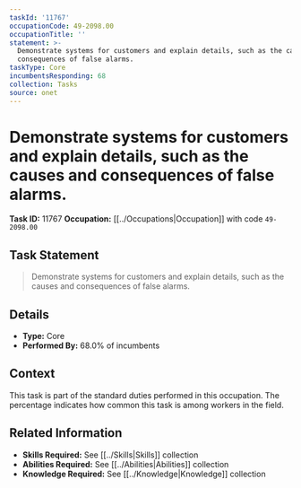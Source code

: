 ```yaml
---
taskId: '11767'
occupationCode: 49-2098.00
occupationTitle: ''
statement: >-
  Demonstrate systems for customers and explain details, such as the causes and
  consequences of false alarms.
taskType: Core
incumbentsResponding: 68
collection: Tasks
source: onet
---
```

# Demonstrate systems for customers and explain details, such as the causes and consequences of false alarms.

**Task ID:** 11767
**Occupation:** [[../Occupations|Occupation]] with code `49-2098.00`

## Task Statement

> Demonstrate systems for customers and explain details, such as the causes and consequences of false alarms.

## Details

- **Type:** Core
- **Performed By:** 68.0% of incumbents

## Context

This task is part of the standard duties performed in this occupation. The percentage indicates how common this task is among workers in the field.

## Related Information

- **Skills Required:** See [[../Skills|Skills]] collection
- **Abilities Required:** See [[../Abilities|Abilities]] collection
- **Knowledge Required:** See [[../Knowledge|Knowledge]] collection
